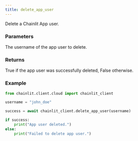 ```yaml
---
title: delete_app_user
---
```


Delete a Chainlit App user.

### Parameters

<ParamField path="username" type="str">
  The username of the app user to delete.
</ParamField>

### Returns

<ResponseField name="success" type="bool" required>
  True if the app user was successfully deleted, False otherwise.
</ResponseField>

### Example

```python Code Example
from chainlit.client.cloud import chainlit_client

username = "john_doe"

success = await chainlit_client.delete_app_user(username)

if success:
    print("App user deleted.")
else:
    print("Failed to delete app user.")
```
